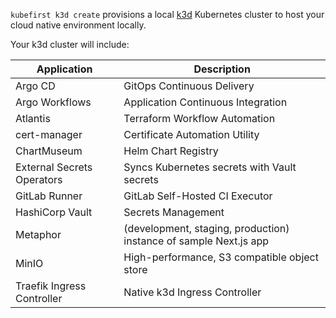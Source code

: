 `kubefirst k3d create` provisions a local [k3d](https://k3d.io) Kubernetes cluster to host your cloud native environment locally.

Your k3d cluster will include:

| Application                     | Description                                                                 |
|---------------------------------|-----------------------------------------------------------------------------|
| Argo CD                         | GitOps Continuous Delivery                                                  |
| Argo Workflows                  | Application Continuous Integration                                          |
| Atlantis                        | Terraform Workflow Automation                                               |
| cert-manager                    | Certificate Automation Utility                                              |
| ChartMuseum                     | Helm Chart Registry                                                         |
| External Secrets Operators      | Syncs Kubernetes secrets with Vault secrets                                 |
| GitLab Runner                   | GitLab Self-Hosted CI Executor                                              |
| HashiCorp Vault                 | Secrets Management                                                          |
| Metaphor                        | (development, staging, production) instance of sample Next.js app           |
| MinIO                           | High-performance, S3 compatible object store                                |
| Traefik Ingress Controller      | Native k3d Ingress Controller                                               |
